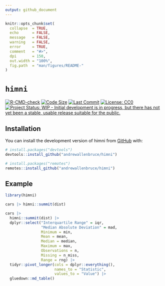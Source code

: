 ```yaml
---
output: github_document
---
```


<!-- README.md is generated from README.Rmd. Please edit that file -->

```r
knitr::opts_chunk$set(
  collapse  = TRUE,
  echo      = FALSE, 
  message   = FALSE, 
  warning   = FALSE,
  error     = TRUE,
  comment   = "#>",
  dpi       = 150, 
  out.width = "100%",
  fig.path  = "man/figures/README-"
)
```

# `himni`

<!-- badges: start -->
[![R-CMD-check](https://github.com/andrewallenbruce/himni/actions/workflows/R-CMD-check.yaml/badge.svg)](https://github.com/andrewallenbruce/himni/actions/workflows/R-CMD-check.yaml)
[![Code Size](https://img.shields.io/github/languages/code-size/andrewallenbruce/himni.svg)](https://github.com/andrewallenbruce/himni)
[![Last Commit](https://img.shields.io/github/last-commit/andrewallenbruce/himni.svg)](https://github.com/andrewallenbruce/himni/commits/master)
[![License: CC0](https://img.shields.io/badge/license-CC0-blue.svg)](https://cran.r-project.org/web/licenses/CC0)
[![Project Status: WIP - Initial development is in progress, but there has not yet been a stable, usable release suitable for the public.](https://www.repostatus.org/badges/latest/wip.svg)](https://www.repostatus.org/#wip)
<!-- badges: end -->

## Installation

You can install the development version of himni from [GitHub](https://github.com/) with:

``` r
# install.packages("devtools")
devtools::install_github("andrewallenbruce/himni")

# install.packages("remotes")
remotes::install_github("andrewallenbruce/himni")
```

## Example

```r
library(himni)
```

```r
cars |> himni::summit(dist)
```


```r
cars |> 
  himni::summit(dist) |> 
  dplyr::select("Interquartile Range" = iqr, 
                "Median Absolute Deviation" = mad, 
                Minimum = min, 
                Mean = mean, 
                Median = median, 
                Maximum = max, 
                Observations = n, 
                Missing = n_miss, 
                Range = rng) |> 
  tidyr::pivot_longer(cols = dplyr::everything(), 
                      names_to = "Statistic", 
                      values_to = "Value") |> 
  gluedown::md_table()
```

